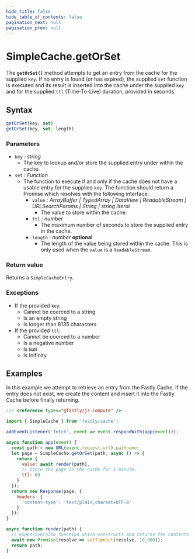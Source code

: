 ```yaml
---
hide_title: false
hide_table_of_contents: false
pagination_next: null
pagination_prev: null
---
```

# SimpleCache.getOrSet

The **`getOrSet()`** method attempts to get an entry from the cache for the supplied `key`. If no entry is found (or has expired), the supplied `set` function is executed and its result is inserted into the cache under the supplied `key` and for the supplied `ttl` (Time-To-Live) duration, provided in seconds.

## Syntax

```js
getOrSet(key, set)
getOrSet(key, set, length)
```

### Parameters

- `key` _: string_
  - The key to lookup and/or store the supplied entry under within the cache.
- `set` _:  Function_
  - The function to execute if and only if the cache does not have a usable entry for the supplied `key`.
    The function should return a Promise which resolves with the following interface:
    - `value` _:  ArrayBuffer | TypedArray | DataView | ReadableStream | URLSearchParams | String | string literal_
      - The value to store within the cache.
    - `ttl` _: number_
      - The maximum number of seconds to store the supplied entry in the cache.
    - `length` _: number_ __optional__
      - The length of the value being stored within the cache. This is only used when the `value` is a `ReadableStream`.

### Return value

Returns a `SimpleCacheEntry`.

### Exceptions

- If the provided `key`:
  - Cannot be coerced to a string
  - Is an empty string
  - Is longer than 8135 characters
- If the provided `ttl`:
  - Cannot be coerced to a number
  - Is a negative number
  - Is `NaN`
  - Is Inifinity

## Examples

In this example we attempt to retrieve an entry from the Fastly Cache. If the entry does not exist, we create the content and insert it into the Fastly Cache before finally returning.

```js
/// <reference types="@fastly/js-compute" />

import { SimpleCache } from 'fastly:cache';

addEventListener('fetch', event => event.respondWith(app(event)));

async function app(event) {
  const path = new URL(event.request.url).pathname;
  let page = SimpleCache.getOrSet(path, async () => {
    return {
      value: await render(path),
      // Store the page in the cache for 1 minute.
      ttl: 60
    }
  });
  return new Response(page, {
    headers: {
      'content-type': 'text/plain;charset=UTF-8'
    }
  });
}

async function render(path) {
  // expensive/slow function which constructs and returns the contents for a given path
  await new Promise(resolve => setTimeout(resolve, 10_000));
  return path;
}

```
